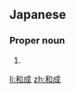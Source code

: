 ==Japanese==
{{ja-kanjitab|かず|なり}}

===Proper noun===
{{ja-pos|proper|かずなり}}

# {{given name|male|lang=ja|sort=かずなり}}

[[li:和成]]
[[zh:和成]]